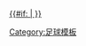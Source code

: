 [[2014-15赛季欧洲冠军联赛#资格赛 |{{#if:{{{dc|}}} |{{nowrap |2014-15赛季-{zh-hans:欧冠;zh-hant:歐聯}- }} }} {{nowrap |资格赛 }} ]]

<noinclude>
[[Category:足球模板]]

</noinclude>
